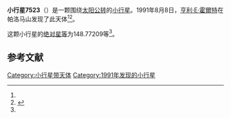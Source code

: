 {{Infobox planet
| bgcolour = #FFFFC0
| name = 7523
| symbol = 
| image = 
| caption = 
| discovery = yes
| discovery_ref = 
| discoverer = [[亨利·E·霍爾特|亨利·E·霍爾特]]
| discovery_site = [[帕洛马山|帕洛马山]] 
| discovered = 1991年8月8日
| designations = yes
| mp_name = 
| named_after = 
| alt_names = 1991 PF18/ 1983 RG7 / 1987 SP17
| mp_category = [[主带小行星|主带小行星]]
| orbit_ref = <ref name="a">[http://ssd.jpl.nasa.gov/sbdb.cgi?sstr=7523 7523] {{Wayback|url=http://ssd.jpl.nasa.gov/sbdb.cgi?sstr=7523 |date=20210717070318 }}，小行星數據庫瀏覽器（JPL Small-Body Database Browser）－[[美国国家航空航天局|美国国家航空航天局]]喷气推进实验室</ref>
| epoch = 2456400.5 (2013年4月18日更新)
| aphelion = {{convert|2.8894573|AU|km|3|abbr=on|lk=out}}
| perihelion = {{convert|2.2209803|AU|km|3|abbr=on}}
| semimajor = {{convert|2.5552188|AU|km|3|abbr=on}}
| eccentricity = 0.1308062
| period = 1491.902884 [[日|日]]<br />4.08[[儒略年|儒略年]]
| avg_speed = 
| inclination = 3.78719
| asc_node = 262.59004
| mean_anomaly = 
| arg_peri = 148.77209
| satellites = 
| physical_characteristics = yes
| dimensions = 
| mass = 
| density = 
| surface_grav = 
| escape_velocity = 
| sidereal_day = 
| axial_tilt = 
| pole_ecliptic_lat = 
| pole_ecliptic_lon = 
| albedo = 
| temperatures= 
| temp_name1 = 
| mean_temp_1 = 
| max_temp_1 = 
| temp_name2 = 
| max_temp_2 = 
| spectral_type = 
| abs_magnitude = 148.77209
}}

'''小行星7523'''（{{lang-en|7523}}）是一颗围绕[[太阳|太阳]][[公转|公转]]的[[小行星|小行星]]。1991年8月8日，[[亨利·E·霍爾特|亨利·E·霍爾特]]在帕洛马山发现了此天体<ref name="a" /><ref>{{cite news|title=小行星列表|url=http://cfa-www.harvard.edu/iau/lists/NumberedMPs.txt|accessdate=2013-07-08|newspaper=哈佛大学|archive-date=2008-05-17|archive-url=https://web.archive.org/web/20080517010638/http://cfa-www.harvard.edu/iau/lists/NumberedMPs.txt|dead-url=no}}</ref>。

这颗小行星的[[绝对星等|绝对星等]]为148.77209等<ref name="a" />。

==参考文献==
{{reflist}}
{{Minor Planet Number|[[小行星7522|小行星7522]]|[[小行星7524|小行星7524]]}}

{{小天体}}

[[Category:小行星带天体|Category:小行星带天体]]
[[Category:1991年发现的小行星|Category:1991年发现的小行星]]

{{asteroid-stub}}